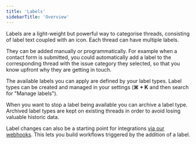 ```yaml
---
title: 'Labels'
sidebarTitle: 'Overview'
---
```


Labels are a light-weight but powerful way to categorise threads, consisting of label text coupled with an icon. Each thread can have multiple labels.

They can be added manually or programmatically. For example when a contact form is submitted, you could automatically add a label to the corresponding thread with the issue category they selected, so that you know upfront why they are getting in touch.

The available labels you can apply are defined by your label types. Label types can be created and managed in your settings (**⌘ + K** and then search for "Manage labels").

When you want to stop a label being available you can archive a label type. Archived label types are kept on existing threads in order to avoid losing valuable historic data.

Label changes can also be a starting point for integrations [via our webhooks](/api-reference/webhooks/thread-labels-changed). This lets you build workflows triggered by the addition of a label.
